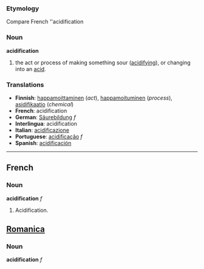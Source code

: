===Etymology===
Compare French ''acidification
=== Noun ===
'''acidification'''
# the act or process of making something sour ([[acidifying]]), or changing into an [[acid]].

=== Translations ===
* '''Finnish''': [[happamoittaminen]] (''act''), [[happamoituminen]] (''process''), [[asidifikaatio]] (''chemical'')
* '''French''': acidification
* '''German''': [[Säurebildung]] ''f''
* '''Interlingua''': acidification
* '''Italian''': [[acidificazione]]
* '''Portuguese''': [[acidificação]] ''f''
* '''Spanish''': [[acidificación]]
----

==French==
===Noun===
'''acidification''' ''f''

# Acidification.

==[[Romanica]]==
===Noun===
'''acidification''' ''f''
#[[acidification]]
